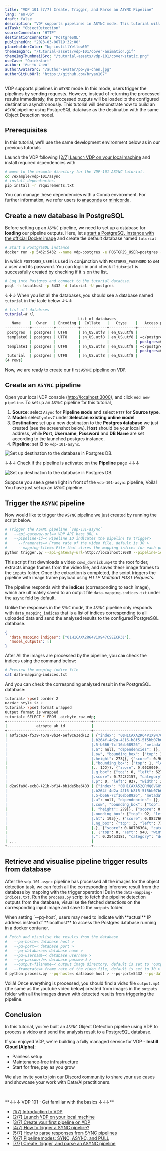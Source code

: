 ```yaml
---
title: "VDP 101 [7/7] Create, Trigger, and Parse an ASYNC Pipeline"
lang: "en-US"
draft: false
description: "VDP supports pipelines in ASYNC mode. This tutorial will demonstrate how to build an ASYNC pipeline using PostgreSQL database as the destination with the the same Object Detection model."
aiTask: "ObjectDetection"
sourceConnector: "HTTP"
destinationConnector: "PostgreSQL"
publishedOn: "2023-03-06T19:32:00"
placeholderColor: "bg-instillYellow50"
themeImgSrc: "/tutorial-assets/vdp-101/cover-animation.gif"
themeImgThumbnailSrc: "/tutorial-assets/vdp-101/cover-static.png"
useCase: "Quickstart"
author: "Po-Yu Chen"
authorAvatarSrc: "/author-avatar/po-yu-chen.jpg"
authorGitHubUrl: "https://github.com/bryan107"
---
```


VDP supports pipelines in `ASYNC` mode. In this mode, users trigger the pipelines by sending requests.
However, instead of returning the processed results immediately, the processed outputs will be loaded to the configured destination asynchronously.
This tutorial will demonstrate how to build an `ASYNC` pipeline using PostgreSQL database as the destination with the same Object Detection model.

## Prerequisites

In this tutorial, we'll use the same development environment below as in our previous tutorials.

Launch the VDP following [[2/7] Launch VDP on your local machine](/tutorials/vdp-101-2-quickstart/?utm_source=blog&utm_medium=link&utm_campaign=vdp-101-7-create-trigger-parse-an-async-pipeline) and install required dependencies with

```bash
# move to the example directory for the VDP-101 ASYNC tutorial.
cd /example/vdp-101/async
# install dependencies.
pip install -r requirements.txt
```

You can manage these dependencies with a Conda environment. For further information, we refer users to [anaconda](https://docs.anaconda.com/anaconda/install/silent-mode/) or [miniconda](https://docs.conda.io/projects/conda/en/latest/user-guide/install/index.html#installing-conda-on-a-system-that-has-other-python-installations-or-packages).

## Create a new database in PostgreSQL

Before setting up an `ASYNC` pipeline, we need to set up a database for **loading** our pipeline outputs.
Here, let's [start a PostgreSQL instance with the official Docker image](https://hub.docker.com/_/postgres) and create the default database named `tutorial`

```bash
# Start a PostgreSQL instance
docker run -p 5432:5432 --name vdp-postgres -e POSTGRES_USER=postgres -e POSTGRES_PASSWORD=password -e POSTGRES_DB=tutorial -d postgres
```

In which `POSTGRES_USER` is used in conjunction with `POSTGRES_PASSWORD` to set a user and its password.
You can login in and check if `tutorial` is successfully created by checking if it is on the list.

```bash
# Log into Postgres and connect to the tutorial database.
psql -h localhost -p 5432 -d tutorial -U postgres
```

↓↓↓ When you list all the databases, you should see a database named `tutorial` in the table below ↓↓↓

```bash
# list all databases
tutorial=# \l
                                 List of databases
   Name    |  Owner   | Encoding |  Collate   |   Ctype    |   Access privileges
-----------+----------+----------+------------+------------+-----------------------
 postgres  | postgres | UTF8     | en_US.utf8 | en_US.utf8 |
 template0 | postgres | UTF8     | en_US.utf8 | en_US.utf8 | =c/postgres          +
           |          |          |            |            | postgres=CTc/postgres
 template1 | postgres | UTF8     | en_US.utf8 | en_US.utf8 | =c/postgres          +
           |          |          |            |            | postgres=CTc/postgres
 tutorial  | postgres | UTF8     | en_US.utf8 | en_US.utf8 |
(4 rows)
```

Now, we are ready to create our first `ASYNC` pipeline on VDP.

## Create an `ASYNC` pipeline

Open your local VDP console ([http://localhost:3000](http://localhost:3000)), and click `Add new pipeline`. To set up an `ASYNC` pipeline for this tutorial,

1. **Source**: select `Async` for **Pipeline mode** and select `HTTP` for **Source type**.
2. **Model**: select `yolov7` under **Select an existing online model**
3. **Destination**: set up a new destination to the **Postgres database** we just created (see the screenshot below). **Host** should be your local IP address, while **Port**, **Username**, **Password** and **DB Name** are set according to the launched postgres instance.
4. **Pipeline**: set **ID** to `vdp-101-async`.

<img
  src="/tutorial-assets/vdp-101/7-async-pipeline/async-add-destination.png"
  alt="Set up destination to the database in Postgres DB."
/>

↓↓↓ Check if the pipeline is activated on the **Pipeline** page ↓↓↓

<img
  src="/tutorial-assets/vdp-101/7-async-pipeline/async-pipeline-list.png"
  alt="Set up destination to the database in Postgres DB."
/>

Suppose you see a green light in front of the `vdp-101-async` pipeline, Voilà! You have just set up an `ASYNC` pipeline.

## Trigger the `ASYNC` pipeline

Now would like to trigger the `ASYNC` pipeline we just created by running the script below.

```bash
# Trigger the ASYNC pipeline `vdp-101-async`
#   --api-gateway-url=< VDP API base URL >
#   --pipeline-id=< Pipeline ID indicates the pipeline to trigger>
#	  --framerate=< Frame rate of the video file, default is 30 >
#	  --mapping-file=< File that stores the mapping indices for each processed image, default is 'data-mapping-indices.txt' >
python trigger.py --api-gateway-url=http://localhost:8080 --pipeline-id=vdp-101-async --framerate=30 --mapping-file=data-mapping-indices.txt
```

This script first downloads a video `cows_dornick.mp4` to the root folder, extracts image frames from the video file, and saves these image frames to the `inputs` folder. Once the extraction is completed, the script triggers the pipeline with image frame payload using _HTTP Multipart POST Requests_.

The pipeline responds with the **indices** (corresponding to each image), which are ultimately saved to an output file `data-mapping-indices.txt` under the `async` fold by default.

Unlike the responses in the `SYNC` mode, the `ASYNC` pipeline only responds with `data_mapping_indices` that is a list of indices corresponding to all uploaded data and send the analysed results to the configured PostgreSQL database.

```json
{
  "data_mapping_indices": ["01H1CAXA2R64V1X947CSEECR31"],
  "model_outputs": []
}
```

After All the images are processed by the pipeline, you can check the indices using the command below:

```bash
# Preview the mapping indice file
cat data-mapping-indices.txt
```

And you can check the correspnding analysed result in the PostgreSQL database:

```bash
tutorial> \pset border 2
Border style is 2
tutorial> \pset format wrapped
Output format is wrapped
tutorial> SELECT * FROM _airbyte_raw_vdp;
+--------------------------------------+-------------------------------------------------------------------------------------------------------------------------------------------------------------------------------+----------------------------+
|            _airbyte_ab_id            |                                                                                 _airbyte_data                                                                                 |    _airbyte_emitted_at     |
+--------------------------------------+-------------------------------------------------------------------------------------------------------------------------------------------------------------------------------+----------------------------+
| a0f2ce3e-f539-467a-8b24-6ef9c63ed712 | {"index": "01H1CAXA2R64V1X947CSEECR31", "model": "models/yolov7", "pipeline": {"name": "pipelines/vdp-101-async", "recipe": {"version": "v1alpha", "components": [{"id": "fc0.| 2023-05-26 15:30:26.938+00 |
|                                      |.b264f-4d2a-4016-b8f5-5f5bb07b683c", "metadata": null, "dependencies": {}, "resource_name": "source-connectors/source-http", "resource_detail": {}}, {"id": "93edf60f-f182-4c4.|                            |
|                                      |.5-b666-7cf16eb68926", "metadata": null, "dependencies": {}, "resource_name": "models/yolov7", "resource_detail": {}}, {"id": "8327f4cd-6582-48d5-bf9e-963cce30f9c2", "metadat.|                            |
|                                      |.a": null, "dependencies": {}, "resource_name": "destination-connectors/postgres-db", "resource_detail": {}}]}}, "detection": {"objects": [{"score": 0.9524831, "category": "c.|                            |
|                                      |.ow", "bounding_box": {"top": 328, "left": 481, "width": 515, "height": 389}}, {"score": 0.9065536, "category": "cow", "bounding_box": {"top": 133, "left": 1, "width": 405, ".|                            |
|                                      |.height": 273}}, {"score": 0.9017271, "category": "cow", "bounding_box": {"top": 288, "left": 857, "width": 422, "height": 407}}, {"score": 0.89512527, "category": "person", .|                            |
|                                      |."bounding_box": {"top": 1, "left": 474, "width": 112, "height": 197}}, {"score": 0.8950028, "category": "cow", "bounding_box": {"top": 3, "left": 775, "width": 405, "height".|                            |
|                                      |.: 133}}, {"score": 0.8828889, "category": "cow", "bounding_box": {"top": 99, "left": 795, "width": 483, "height": 237}}, {"score": 0.75729924, "category": "person", "boundin.|                            |
|                                      |.g_box": {"top": 0, "left": 627, "width": 48, "height": 75}}, {"score": 0.73897225, "category": "cow", "bounding_box": {"top": 0, "left": 0, "width": 172, "height": 131}}, {".|                            |
|                                      |.score": 0.72232157, "category": "dog", "bounding_box": {"top": 535, "left": 131, "width": 412, "height": 184}}, {"score": 0.59892243, "category": "cow", "bounding_box": {"to.|                            |
|                                      |.p": 0, "left": 937, "width": 342, "height": 158}}, {"score": 0.35217348, "category": "cow", "bounding_box": {"top": 1, "left": 940, "width": 131, "height": 53}}]}}           |                            |
| d2a9fa98-ecb8-421b-bf14-bb1de5be6483 | {"index": "01H1CAXA52QRMQ0VGH9T1S5GDX", "model": "models/yolov7", "pipeline": {"name": "pipelines/vdp-101-async", "recipe": {"version": "v1alpha", "components": [{"id": "fc0.| 2023-05-26 15:30:34.149+00 |
|                                      |.b264f-4d2a-4016-b8f5-5f5bb07b683c", "metadata": null, "dependencies": {}, "resource_name": "source-connectors/source-http", "resource_detail": {}}, {"id": "93edf60f-f182-4c4.|                            |
|                                      |.5-b666-7cf16eb68926", "metadata": null, "dependencies": {}, "resource_name": "models/yolov7", "resource_detail": {}}, {"id": "8327f4cd-6582-48d5-bf9e-963cce30f9c2", "metadat.|                            |
|                                      |.a": null, "dependencies": {}, "resource_name": "destination-connectors/postgres-db", "resource_detail": {}}]}}, "detection": {"objects": [{"score": 0.95135015, "category": ".|                            |
|                                      |.cow", "bounding_box": {"top": 321, "left": 483, "width": 511, "height": 396}}, {"score": 0.92246056, "category": "cow", "bounding_box": {"top": 131, "left": 1, "width": 410,.|                            |
|                                      |. "height": 279}}, {"score": 0.9212451, "category": "cow", "bounding_box": {"top": 163, "left": 767, "width": 491, "height": 282}}, {"score": 0.9055302, "category": "cow", "b.|                            |
|                                      |.ounding_box": {"top": 92, "left": 868, "width": 410, "height": 246}}, {"score": 0.89693654, "category": "person", "bounding_box": {"top": 0, "left": 474, "width": 113, "heig.|                            |
|                                      |.ht": 195}}, {"score": 0.88276064, "category": "cow", "bounding_box": {"top": 290, "left": 857, "width": 423, "height": 404}}, {"score": 0.8695851, "category": "cow", "boundi.|                            |
|                                      |.ng_box": {"top": 3, "left": 771, "width": 403, "height": 137}}, {"score": 0.8235585, "category": "person", "bounding_box": {"top": 0, "left": 626, "width": 49, "height": 79}.|                            |
|                                      |.}, {"score": 0.80706304, "category": "cow", "bounding_box": {"top": 528, "left": 126, "width": 340, "height": 190}}, {"score": 0.75044984, "category": "cow", "bounding_box":.|                            |
|                                      |. {"top": 0, "left": 940, "width": 338, "height": 163}}, {"score": 0.65243214, "category": "cow", "bounding_box": {"top": 1, "left": 1, "width": 284, "height": 140}}, {"score.|                            |
|                                      |.": 0.25453186, "category": "dog", "bounding_box": {"top": 132, "left": 0, "width": 412, "height": 269}}]}}                                                                    |                            |
| ...                                  |                                                                                                                                                                               |                            |
+--------------------------------------+-------------------------------------------------------------------------------------------------------------------------------------------------------------------------------+----------------------------+
```

## Retrieve and visualise pipeline trigger results from database

After the `vdp-101-async` pipeline has processed all the images for the object detection task, we can fetch all the corresponding inference result from the database by mapping with the trigger operation IDs in the `data-mapping-indices.txt`.
Run the `process.py` script to fetch the pipeline detection outputs from the database, visualise the fetched detections on the corresponding input image and save to the `outputs` folder.

<InfoBlock type="warning" title="warning">
When setting `--pq-host`, users may need to indicate with **actual** IP address instead of **localhost** to access the Postgres database running in a docker container.

</InfoBlock>

```bash
# Fetch and visualise the results from the database
#   --pq-host=< database host >
#   --pq-port=< database port >
#   --pq-database=< database name >
#   --pq-username=< database username >
#   --pq-password=< database password >
#   --output-filename=< output image directory, default is set to 'output.mp4' >
#   --framerate=< frame rate of the video file, default is set to 30 >
$ python process.py --pq-host=< database host > --pq-port=5432 --pq-database=tutorial --pq-username=postgres --pq-password=password --output-filename=output.mp4 --framerate=30
```

Voilà! Once everything is processed, you should find a video file `output.mp4` (the same as the youtube video below) created from images in the `outputs` folder with all the images drawn with detected results from triggering the pipeline.

<Youtube id="jokydabr70M" />

## Conclusion

In this tutorial, you've built an `ASYNC` Object Detection pipeline using VDP to process a video and send the analysis result to a PostgreSQL database.

If you enjoyed VDP, we're building a fully managed service for VDP - **Instill Cloud (Alpha)**:

- Painless setup
- Maintenance-free infrastructure
- Start for free, pay as you grow

<CtaButton
  text="🚀 Try Instill Cloud Free"
  link="https://console.instill.tech/?utm_source=tutorial&utm_medium=link&utm_campaign=vdp-101-7-create-trigger-parse-an-async-pipeline"
/>

We also invite you to join our [Discord community](https://discord.gg/sevxWsqpGh) to share your use cases and showcase your work with Data/AI practitioners.

<br />
<br />
**↓↓↓ VDP 101 - Get familiar with the basics ↓↓↓**

- [[1/7] Introduction to VDP](/tutorials/vdp-101-1-introduction)
- [[2/7] Launch VDP on your local machine](/tutorials/vdp-101-2-quickstart)
- [[3/7] Create your first pipeline on VDP](/tutorials/vdp-101-3-create-your-first-pipeline)
- [[4/7] How to trigger a SYNC pipeline?](/tutorials/vdp-101-4-how-to-trigger-a-sync-pipeline)
- [[5/7] How to parse responses from SYNC pipelines](/tutorials/vdp-101-5-how-to-parse-vdp-responses)
- [[6/7] Pipeline modes: SYNC, ASYNC, and PULL](/tutorials/vdp-101-6-pipeline-modes)
- [[7/7] Create, trigger, and parse an ASYNC pipeline](/tutorials/vdp-101-7-create-trigger-parse-an-async-pipeline)
